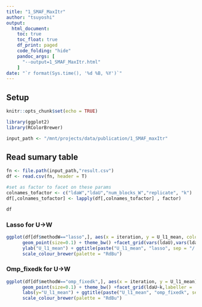 ```yaml
---
title: "1_SMAF_MaxItr"
author: "tsuyoshi"
output: 
  html_document:
    toc: true
    toc_float: true
    df_print: paged
    code_folding: "hide"
    pandoc_args: [ 
      "--output=1_SMAF_MaxItr.html" 
    ]
date: "`r format(Sys.time(), '%d %B, %Y')`"
---
```


## Setup
```r
knitr::opts_chunk$set(echo = TRUE)
```

```r
library(ggplot2)
library(RColorBrewer)
```

```r
input_path <- "/mnt/projects/data/publication/1_SMAF_maxItr"
```

## Read sumary table

```r
fn <- file.path(input_path,"result.csv")
df <- read.csv(fn, header = T)
```

```r
#set as factor to facet on these params
colnames_tofactor <- c("ldaW","ldaU","num_blocks_W","replicate", "k")
df[,colnames_tofactor] <- lapply(df[,colnames_tofactor] , factor)

df
```

### Lasso for U->W
```r
ggplot(df[df$methodW=="lasso",], aes(x = iteration, y = U_l1_mean, colour = num_blocks_W)) +
      geom_point(size=0.1) + theme_bw() +facet_grid(vars(ldaU),vars(ldaW),labeller = 'label_both') + 
      ylab("U_l1_mean") + ggtitle(paste("U_l1_mean", "lasso", sep = "/ ")) + 
      scale_colour_brewer(palette = "RdBu") 

```

### Omp_fixedk for U->W
```r
ggplot(df[df$methodW=="omp_fixedk",], aes(x = iteration, y = U_l1_mean)) +
      geom_point(size=0.1) + theme_bw() +facet_grid(ldaU~k,labeller = 'label_both') + 
      labs(y="U_l1_mean") + ggtitle(paste("U_l1_mean", "omp_fixedk", sep = "/ ")) + 
      scale_colour_brewer(palette = "RdBu") 

```




